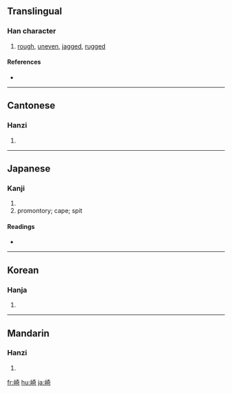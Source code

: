 {{also|埼}}
==Translingual==

===Han character===
{{Han char|rn=46|rad=山|as=08|sn=11|four=2472<sub>1</sub>|canj=山大一口 (UKMR)|ids=⿰[[山]][[奇]]}}

# [[rough]], [[uneven]], [[jagged]], [[rugged]]

====References====
* {{Han ref|kx=0313.190|dkj=08169|dj=0614.150|hdz=10778.100|uh=5D0E|ud=23822|bh=B154|bd=45396}}

----

==Cantonese==

===Hanzi===
{{yue-hanzi|jyut=|y=kei1}}

# {{defn|Cantonese}}

----

==Japanese==

===Kanji===
{{ja-kanji|grade=c|rs=山08}}

# {{defn|Japanese}}
# promontory; cape; spit

====Readings====
* {{ja-readings|on=[[き]] (ki)|kun=[[さき]] (saki), [[ざき]] (zaki), [[けわしい]] (kewashii)}}

----

==Korean==

===Hanja===
{{ko-hanja|hangeul=기|rv=gi|mr=ki}}

# {{defn|Korean}}

----

==Mandarin==

===Hanzi===
{{cmn-hanzi|pin=[[qí]] ([[qi2]])|wg=ch'i<sup>2</sup>}}

# {{defn|Mandarin}}

[[fr:崎]]
[[hu:崎]]
[[ja:崎]]